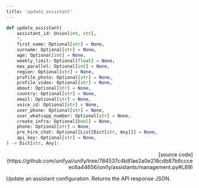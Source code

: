 ```yaml
---
title: 'update_assistant'
---
```


```python
def update_assistant(
    assistant_id: Union[int, str],
    *,
    first_name: Optional[str] = None,
    surname: Optional[str] = None,
    age: Optional[int] = None,
    weekly_limit: Optional[float] = None,
    max_parallel: Optional[int] = None,
    region: Optional[str] = None,
    profile_photo: Optional[str] = None,
    profile_video: Optional[str] = None,
    about: Optional[str] = None,
    country: Optional[str] = None,
    email: Optional[str] = None,
    voice_id: Optional[str] = None,
    user_phone: Optional[str] = None,
    user_whatsapp_number: Optional[str] = None,
    create_infra: Optional[bool] = None,
    phone: Optional[str] = None,
    pre_hire_chat: Optional[List[Dict[str, Any]]] = None,
    api_key: Optional[str] = None,
) -> Dict[str, Any]:
```

<p align="right">[source code](https://github.com/unifyai/unify/tree/784537c4b81ae2a0e218cdb87b6ccceec6a44656/unify/assistants/management.py#L89)</p>

Update an assistant configuration. Returns the API response JSON.